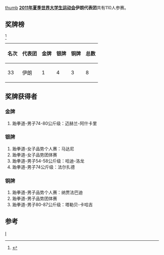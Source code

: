 [[文件:Flag_of_Iran.svg|thumb]]
'''[[2011年夏季世界大学生运动会|2011年夏季世界大学生运动会]]伊朗代表团'''共有110人参赛。

==奖牌榜==
<ref>{{Cite web |url=http://match.sz2011.org/Medal/CHI.htm |title=奖牌榜 |accessdate=2011-08-26 |archive-date=2012-07-14 |archive-url=https://archive.is/20120714212414/http://match.sz2011.org/Medal/CHI.htm |dead-url=no }}</ref>
{| class="wikitable"
|-
! 名次 !! 代表团 !! 金牌 !! 银牌 !! 铜牌 !! 总数
|-
| 33 || 伊朗  || 1  || 4  || 3  ||  8
|}

==奖牌获得者==
===金牌===
#跆拳道-男子74-80公斤级：迈赫兰-阿什卡里
===银牌===
#跆拳道-女子品势个人赛：马达尼
#跆拳道-女子品势团体赛
#跆拳道-男子54-58公斤级：哈迪-洛龙
#跆拳道-男子74公斤级：法尔扎德
===铜牌===
#跆拳道-男子品势个人赛：纳贾法巴迪
#跆拳道-男子品势团体赛
#跆拳道-男子80-87公斤级：塔勒贝-卡哈吉
==参考==
<references/>
{{2011年夏季世界大学生运动会代表团}}
[[分类:2011年夏季世界大学生运动会代表团|I]]
